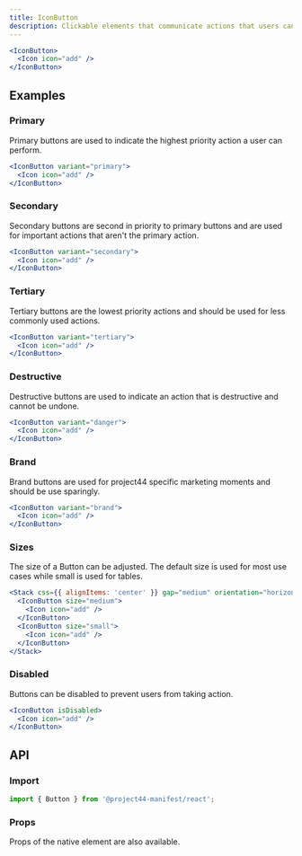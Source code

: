 ```yaml
---
title: IconButton
description: Clickable elements that communicate actions that users can take.
---
```


```jsx
<IconButton>
  <Icon icon="add" />
</IconButton>
```

## Examples

### Primary

Primary buttons are used to indicate the highest priority action a user can perform.

```jsx
<IconButton variant="primary">
  <Icon icon="add" />
</IconButton>
```

### Secondary

Secondary buttons are second in priority to primary buttons and are used for important actions that aren't the primary action.

```jsx
<IconButton variant="secondary">
  <Icon icon="add" />
</IconButton>
```

### Tertiary

Tertiary buttons are the lowest priority actions and should be used for less commonly used actions.

```jsx
<IconButton variant="tertiary">
  <Icon icon="add" />
</IconButton>
```

### Destructive

Destructive buttons are used to indicate an action that is destructive and cannot be undone.

```jsx
<IconButton variant="danger">
  <Icon icon="add" />
</IconButton>
```

### Brand

Brand buttons are used for project44 specific marketing moments and should be use sparingly.

```jsx
<IconButton variant="brand">
  <Icon icon="add" />
</IconButton>
```

### Sizes

The size of a Button can be adjusted. The default size is used for most use cases while small is used for tables.

```jsx
<Stack css={{ alignItems: 'center' }} gap="medium" orientation="horizontal">
  <IconButton size="medium">
    <Icon icon="add" />
  </IconButton>
  <IconButton size="small">
    <Icon icon="add" />
  </IconButton>
</Stack>
```

### Disabled

Buttons can be disabled to prevent users from taking action.

```jsx
<IconButton isDisabled>
  <Icon icon="add" />
</IconButton>
```

## API

### Import

```js
import { Button } from '@project44-manifest/react';
```

### Props

Props of the native element are also available.

<PropsTable of="Button" />

